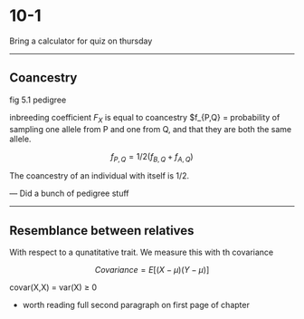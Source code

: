 10-1
========================================================

Bring a calculator for quiz on thursday


--------------------------------------------------------

## Coancestry

fig 5.1 pedigree 

inbreeding coefficient $F_X$ is equal to coancestry $f_{P,Q} = probability of sampling one allele from P and one from Q, and that they are both the same allele.

$$ 
f_{P,Q} = 1/2 (f_{B,Q} + f_{A,Q})
$$


The coancestry of an individual with itself is 1/2.


--- Did a bunch of pedigree stuff

--------------------------------------------

## Resemblance between relatives 

With respect to a qunatitative trait.
We measure this with th covariance

$$
Covariance = E \left[(X-\mu)(Y-\mu)  \right]
$$ 

covar(X,X) = var(X) $\ge$ 0

- worth reading full second paragraph on first page of chapter










